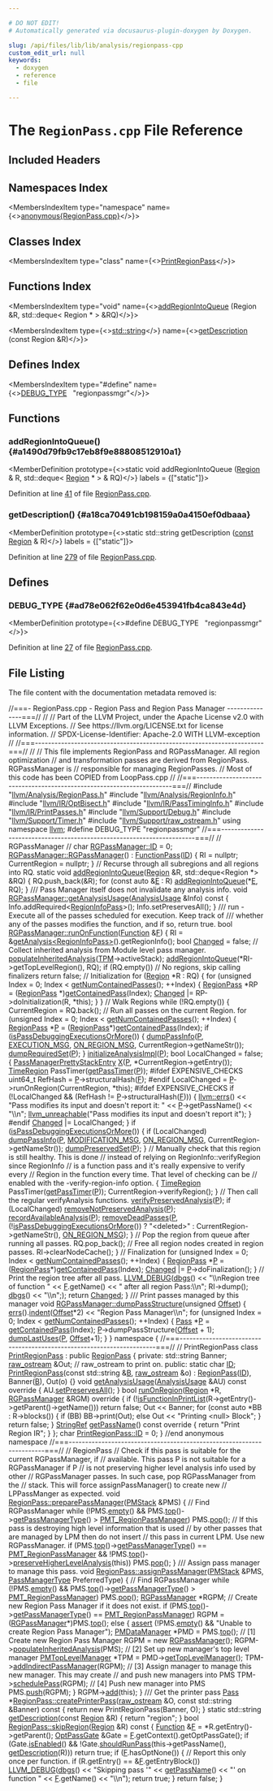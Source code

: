 ```yaml
---

# DO NOT EDIT!
# Automatically generated via docusaurus-plugin-doxygen by Doxygen.

slug: /api/files/lib/lib/analysis/regionpass-cpp
custom_edit_url: null
keywords:
  - doxygen
  - reference
  - file

---
```





# The `RegionPass.cpp` File Reference

<DoxygenPage pluginConfig={pluginConfig}>



## Included Headers

<IncludesList>
<IncludesListItem
  filePath="llvm/Analysis/RegionPass.h"
  permalink="/docs/api/files/include/include/llvm/include/llvm/analysis/regionpass-h"
  isLocal="true" />
<IncludesListItem
  filePath="llvm/Analysis/RegionInfo.h"
  permalink="/docs/api/files/include/include/llvm/include/llvm/analysis/regioninfo-h"
  isLocal="true" />
<IncludesListItem
  filePath="llvm/IR/OptBisect.h"
  permalink="/docs/api/files/include/include/llvm/include/llvm/ir/optbisect-h"
  isLocal="true" />
<IncludesListItem
  filePath="llvm/IR/PassTimingInfo.h"
  permalink="/docs/api/files/include/include/llvm/include/llvm/ir/passtiminginfo-h"
  isLocal="true" />
<IncludesListItem
  filePath="llvm/IR/PrintPasses.h"
  permalink="/docs/api/files/include/include/llvm/include/llvm/ir/printpasses-h"
  isLocal="true" />
<IncludesListItem
  filePath="llvm/Support/Debug.h"
  permalink="/docs/api/files/include/include/llvm/include/llvm/support/debug-h"
  isLocal="true" />
<IncludesListItem
  filePath="llvm/Support/Timer.h"
  permalink="/docs/api/files/include/include/llvm/include/llvm/support/timer-h"
  isLocal="true" />
<IncludesListItem
  filePath="llvm/Support/raw_ostream.h"
  permalink="/docs/api/files/include/include/llvm/include/llvm/support/raw-ostream-h"
  isLocal="true" />
</IncludesList>

## Namespaces Index

<MembersIndex>

<MembersIndexItem
  type="namespace"
  name={<><a href="/docs/api/namespaces/anonymous-regionpass-cpp-">anonymous&#123;RegionPass.cpp&#125;</a></>}>
</MembersIndexItem>

</MembersIndex>

## Classes Index

<MembersIndex>

<MembersIndexItem
  type="class"
  name={<><a href="/docs/api/classes/anonymous-namespace-regionpass-cpp-/printregionpass">PrintRegionPass</a></>}>
</MembersIndexItem>

</MembersIndex>

## Functions Index

<MembersIndex>

<MembersIndexItem
  type="void"
  name={<><a href="#a1490d79fb9c17eb8f9e88808512910a1">addRegionIntoQueue</a> (Region &amp;R, std::deque&lt; Region &#42; &gt; &amp;RQ)</>}>
</MembersIndexItem>

<MembersIndexItem
  type={<><a href="/docs/api/files/include/include/llvm/include/llvm/demangle/itaniumdemangle-h/#ae2b0d0345572d6718e219aa76d1d54edab45cffe084dd3d20d928bee85e7b0f21">std::string</a></>}
  name={<><a href="#a18ca70491cb198159a0a4150ef0dbaaa">getDescription</a> (const Region &amp;R)</>}>
</MembersIndexItem>

</MembersIndex>

## Defines Index

<MembersIndex>

<MembersIndexItem
  type="#define"
  name={<><a href="#ad78e062f62e0d6e453941fb4ca843e4d">DEBUG&#95;TYPE</a>&nbsp;&nbsp;&nbsp;&quot;regionpassmgr&quot;</>}>
</MembersIndexItem>

</MembersIndex>


<SectionDefinition>

## Functions

### addRegionIntoQueue() {#a1490d79fb9c17eb8f9e88808512910a1}

<MemberDefinition
  prototype={<>static void addRegionIntoQueue (<a href="/docs/api/classes/llvm/region">Region</a> &amp; R, std::deque&lt; <a href="/docs/api/classes/llvm/region">Region</a> &#42; &gt; &amp; RQ)</>}
  labels = {["static"]}>

Definition at line <a href="#l00041">41</a> of file <a href="/docs/api/files/lib/lib/analysis/regionpass-cpp">RegionPass.cpp</a>.
</MemberDefinition>

### getDescription() {#a18ca70491cb198159a0a4150ef0dbaaa}

<MemberDefinition
  prototype={<>static std::string getDescription (<a href="/docs/api/files/lib/lib/target/lib/target/aarch64/aarch64promoteconstant-cpp/#a90f8350fecae261c25be85d38b451bff">const</a> <a href="/docs/api/classes/llvm/region">Region</a> &amp; R)</>}
  labels = {["static"]}>

Definition at line <a href="#l00279">279</a> of file <a href="/docs/api/files/lib/lib/analysis/regionpass-cpp">RegionPass.cpp</a>.
</MemberDefinition>

</SectionDefinition>

<SectionDefinition>

## Defines

### DEBUG&#95;TYPE {#ad78e062f62e0d6e453941fb4ca843e4d}

<MemberDefinition
  prototype={<>#define DEBUG&#95;TYPE&nbsp;&nbsp;&nbsp;&quot;regionpassmgr&quot;</>}>

Definition at line <a href="#l00027">27</a> of file <a href="/docs/api/files/lib/lib/analysis/regionpass-cpp">RegionPass.cpp</a>.
</MemberDefinition>

</SectionDefinition>

## File Listing

The file content with the documentation metadata removed is:

<ProgramListing>

<Link id="l00001" /><CodeLine lineNumber="1"><Highlight kind="comment">//===- RegionPass.cpp - Region Pass and Region Pass Manager ---------------===//</Highlight><Highlight kind="normal"></Highlight></CodeLine>
<Link id="l00002" /><CodeLine lineNumber="2"><Highlight kind="normal"></Highlight><Highlight kind="comment">//</Highlight><Highlight kind="normal"></Highlight></CodeLine>
<Link id="l00003" /><CodeLine lineNumber="3"><Highlight kind="normal"></Highlight><Highlight kind="comment">// Part of the LLVM Project, under the Apache License v2.0 with LLVM Exceptions.</Highlight><Highlight kind="normal"></Highlight></CodeLine>
<Link id="l00004" /><CodeLine lineNumber="4"><Highlight kind="normal"></Highlight><Highlight kind="comment">// See https://llvm.org/LICENSE.txt for license information.</Highlight><Highlight kind="normal"></Highlight></CodeLine>
<Link id="l00005" /><CodeLine lineNumber="5"><Highlight kind="normal"></Highlight><Highlight kind="comment">// SPDX-License-Identifier: Apache-2.0 WITH LLVM-exception</Highlight><Highlight kind="normal"></Highlight></CodeLine>
<Link id="l00006" /><CodeLine lineNumber="6"><Highlight kind="normal"></Highlight><Highlight kind="comment">//</Highlight><Highlight kind="normal"></Highlight></CodeLine>
<Link id="l00007" /><CodeLine lineNumber="7"><Highlight kind="normal"></Highlight><Highlight kind="comment">//===----------------------------------------------------------------------===//</Highlight><Highlight kind="normal"></Highlight></CodeLine>
<Link id="l00008" /><CodeLine lineNumber="8"><Highlight kind="normal"></Highlight><Highlight kind="comment">//</Highlight><Highlight kind="normal"></Highlight></CodeLine>
<Link id="l00009" /><CodeLine lineNumber="9"><Highlight kind="normal"></Highlight><Highlight kind="comment">// This file implements RegionPass and RGPassManager. All region optimization</Highlight><Highlight kind="normal"></Highlight></CodeLine>
<Link id="l00010" /><CodeLine lineNumber="10"><Highlight kind="normal"></Highlight><Highlight kind="comment">// and transformation passes are derived from RegionPass. RGPassManager is</Highlight><Highlight kind="normal"></Highlight></CodeLine>
<Link id="l00011" /><CodeLine lineNumber="11"><Highlight kind="normal"></Highlight><Highlight kind="comment">// responsible for managing RegionPasses.</Highlight><Highlight kind="normal"></Highlight></CodeLine>
<Link id="l00012" /><CodeLine lineNumber="12"><Highlight kind="normal"></Highlight><Highlight kind="comment">// Most of this code has been COPIED from LoopPass.cpp</Highlight><Highlight kind="normal"></Highlight></CodeLine>
<Link id="l00013" /><CodeLine lineNumber="13"><Highlight kind="normal"></Highlight><Highlight kind="comment">//</Highlight><Highlight kind="normal"></Highlight></CodeLine>
<Link id="l00014" /><CodeLine lineNumber="14"><Highlight kind="normal"></Highlight><Highlight kind="comment">//===----------------------------------------------------------------------===//</Highlight><Highlight kind="normal"></Highlight></CodeLine>
<Link id="l00015" /><CodeLine lineNumber="15"><Highlight kind="normal"></Highlight></CodeLine>
<Link id="l00016" /><CodeLine lineNumber="16"><Highlight kind="normal"></Highlight><Highlight kind="preprocessor">#include &quot;<a href="/docs/api/files/include/include/llvm/include/llvm/analysis/regionpass-h">llvm/Analysis/RegionPass.h</a>&quot;</Highlight><Highlight kind="normal"></Highlight></CodeLine>
<Link id="l00017" /><CodeLine lineNumber="17"><Highlight kind="normal"></Highlight><Highlight kind="preprocessor">#include &quot;<a href="/docs/api/files/include/include/llvm/include/llvm/analysis/regioninfo-h">llvm/Analysis/RegionInfo.h</a>&quot;</Highlight><Highlight kind="normal"></Highlight></CodeLine>
<Link id="l00018" /><CodeLine lineNumber="18"><Highlight kind="normal"></Highlight><Highlight kind="preprocessor">#include &quot;<a href="/docs/api/files/include/include/llvm/include/llvm/ir/optbisect-h">llvm/IR/OptBisect.h</a>&quot;</Highlight><Highlight kind="normal"></Highlight></CodeLine>
<Link id="l00019" /><CodeLine lineNumber="19"><Highlight kind="normal"></Highlight><Highlight kind="preprocessor">#include &quot;<a href="/docs/api/files/include/include/llvm/include/llvm/ir/passtiminginfo-h">llvm/IR/PassTimingInfo.h</a>&quot;</Highlight><Highlight kind="normal"></Highlight></CodeLine>
<Link id="l00020" /><CodeLine lineNumber="20"><Highlight kind="normal"></Highlight><Highlight kind="preprocessor">#include &quot;<a href="/docs/api/files/include/include/llvm/include/llvm/ir/printpasses-h">llvm/IR/PrintPasses.h</a>&quot;</Highlight><Highlight kind="normal"></Highlight></CodeLine>
<Link id="l00021" /><CodeLine lineNumber="21"><Highlight kind="normal"></Highlight><Highlight kind="preprocessor">#include &quot;<a href="/docs/api/files/include/include/llvm/include/llvm/support/debug-h">llvm/Support/Debug.h</a>&quot;</Highlight><Highlight kind="normal"></Highlight></CodeLine>
<Link id="l00022" /><CodeLine lineNumber="22"><Highlight kind="normal"></Highlight><Highlight kind="preprocessor">#include &quot;<a href="/docs/api/files/include/include/llvm/include/llvm/support/timer-h">llvm/Support/Timer.h</a>&quot;</Highlight><Highlight kind="normal"></Highlight></CodeLine>
<Link id="l00023" /><CodeLine lineNumber="23"><Highlight kind="normal"></Highlight><Highlight kind="preprocessor">#include &quot;<a href="/docs/api/files/include/include/llvm/include/llvm/support/raw-ostream-h">llvm/Support/raw&#95;ostream.h</a>&quot;</Highlight><Highlight kind="normal"></Highlight></CodeLine>
<Link id="l00024" /><CodeLine lineNumber="24"><Highlight kind="normal"></Highlight></CodeLine>
<Link id="l00025" /><CodeLine lineNumber="25"><Highlight kind="normal"></Highlight><Highlight kind="keyword">using namespace </Highlight><Highlight kind="normal"><a href="/docs/api/namespaces/llvm">llvm</a>;</Highlight></CodeLine>
<Link id="l00026" /><CodeLine lineNumber="26"><Highlight kind="normal"></Highlight></CodeLine>
<Link id="l00027" /><CodeLine lineNumber="27" lineLink="#ad78e062f62e0d6e453941fb4ca843e4d"><Highlight kind="normal"></Highlight><Highlight kind="preprocessor">#define DEBUG&#95;TYPE &quot;regionpassmgr&quot;</Highlight><Highlight kind="normal"></Highlight></CodeLine>
<Link id="l00028" /><CodeLine lineNumber="28"><Highlight kind="normal"></Highlight></CodeLine>
<Link id="l00029" /><CodeLine lineNumber="29"><Highlight kind="normal"></Highlight><Highlight kind="comment">//===----------------------------------------------------------------------===//</Highlight><Highlight kind="normal"></Highlight></CodeLine>
<Link id="l00030" /><CodeLine lineNumber="30"><Highlight kind="normal"></Highlight><Highlight kind="comment">// RGPassManager</Highlight><Highlight kind="normal"></Highlight></CodeLine>
<Link id="l00031" /><CodeLine lineNumber="31"><Highlight kind="normal"></Highlight><Highlight kind="comment">//</Highlight><Highlight kind="normal"></Highlight></CodeLine>
<Link id="l00032" /><CodeLine lineNumber="32"><Highlight kind="normal"></Highlight></CodeLine>
<Link id="l00033" /><CodeLine lineNumber="33"><Highlight kind="normal"></Highlight><Highlight kind="keywordtype">char</Highlight><Highlight kind="normal"> <a href="/docs/api/classes/llvm/rgpassmanager/#a54cd3d21f2c34100fb25d6ef4bbf881a">RGPassManager::ID</a> = 0;</Highlight></CodeLine>
<Link id="l00034" /><CodeLine lineNumber="34"><Highlight kind="normal"></Highlight></CodeLine>
<Link id="l00035" /><CodeLine lineNumber="35" lineLink="/docs/api/classes/llvm/rgpassmanager/#a7b9ba45cb8358d1338d7ebfb3c7e0935"><Highlight kind="normal"><a href="/docs/api/classes/llvm/rgpassmanager/#a7b9ba45cb8358d1338d7ebfb3c7e0935">RGPassManager::RGPassManager</a>() : <a href="/docs/api/classes/llvm/functionpass/#a7691d83e3561f781cae4ce4a01bdfa93">FunctionPass</a>(<a href="/docs/api/classes/llvm/rgpassmanager/#a54cd3d21f2c34100fb25d6ef4bbf881a">ID</a>) &#123;</Highlight></CodeLine>
<Link id="l00036" /><CodeLine lineNumber="36"><Highlight kind="normal">  RI = </Highlight><Highlight kind="keyword">nullptr</Highlight><Highlight kind="normal">;</Highlight></CodeLine>
<Link id="l00037" /><CodeLine lineNumber="37"><Highlight kind="normal">  CurrentRegion = </Highlight><Highlight kind="keyword">nullptr</Highlight><Highlight kind="normal">;</Highlight></CodeLine>
<Link id="l00038" /><CodeLine lineNumber="38"><Highlight kind="normal">&#125;</Highlight></CodeLine>
<Link id="l00039" /><CodeLine lineNumber="39"><Highlight kind="normal"></Highlight></CodeLine>
<Link id="l00040" /><CodeLine lineNumber="40"><Highlight kind="normal"></Highlight><Highlight kind="comment">// Recurse through all subregions and all regions  into RQ.</Highlight><Highlight kind="normal"></Highlight></CodeLine>
<Link id="l00041" /><CodeLine lineNumber="41" lineLink="#a1490d79fb9c17eb8f9e88808512910a1"><Highlight kind="normal"></Highlight><Highlight kind="keyword">static</Highlight><Highlight kind="normal"> </Highlight><Highlight kind="keywordtype">void</Highlight><Highlight kind="normal"> <a href="#a1490d79fb9c17eb8f9e88808512910a1">addRegionIntoQueue</a>(<a href="/docs/api/classes/llvm/region">Region</a> &amp;R, std::deque&lt;Region &#42;&gt; &amp;RQ) &#123;</Highlight></CodeLine>
<Link id="l00042" /><CodeLine lineNumber="42"><Highlight kind="normal">  RQ.push&#95;back(&amp;R);</Highlight></CodeLine>
<Link id="l00043" /><CodeLine lineNumber="43"><Highlight kind="normal">  </Highlight><Highlight kind="keywordflow">for</Highlight><Highlight kind="normal"> (</Highlight><Highlight kind="keyword">const</Highlight><Highlight kind="normal"> </Highlight><Highlight kind="keyword">auto</Highlight><Highlight kind="normal"> &amp;<a href="/docs/api/files/lib/lib/ir/builtingcs-cpp/#abb2b3a60ccc38a28239e19a1646e0c8a">E</a> : R)</Highlight></CodeLine>
<Link id="l00044" /><CodeLine lineNumber="44"><Highlight kind="normal">    <a href="#a1490d79fb9c17eb8f9e88808512910a1">addRegionIntoQueue</a>(&#42;<a href="/docs/api/files/lib/lib/ir/builtingcs-cpp/#abb2b3a60ccc38a28239e19a1646e0c8a">E</a>, RQ);</Highlight></CodeLine>
<Link id="l00045" /><CodeLine lineNumber="45"><Highlight kind="normal">&#125;</Highlight></CodeLine>
<Link id="l00046" /><CodeLine lineNumber="46"><Highlight kind="normal"></Highlight><Highlight kind="comment"></Highlight></CodeLine>
<Link id="l00047" /><CodeLine lineNumber="47"><Highlight kind="comment">/// Pass Manager itself does not invalidate any analysis info.</Highlight><Highlight kind="normal"></Highlight></CodeLine>
<Link id="l00048" /><CodeLine lineNumber="48" lineLink="/docs/api/classes/llvm/rgpassmanager/#a719c7b2402f60b585746f856372ace3a"><Highlight kind="normal"></Highlight><Highlight kind="keywordtype">void</Highlight><Highlight kind="normal"> <a href="/docs/api/classes/llvm/rgpassmanager/#a719c7b2402f60b585746f856372ace3a">RGPassManager::getAnalysisUsage</a>(<a href="/docs/api/classes/llvm/analysisusage">AnalysisUsage</a> &amp;Info)</Highlight><Highlight kind="keyword"> const </Highlight><Highlight kind="normal">&#123;</Highlight></CodeLine>
<Link id="l00049" /><CodeLine lineNumber="49"><Highlight kind="normal">  Info.addRequired&lt;<a href="/docs/api/classes/llvm/regioninfopass">RegionInfoPass</a>&gt;();</Highlight></CodeLine>
<Link id="l00050" /><CodeLine lineNumber="50"><Highlight kind="normal">  Info.setPreservesAll();</Highlight></CodeLine>
<Link id="l00051" /><CodeLine lineNumber="51"><Highlight kind="normal">&#125;</Highlight></CodeLine>
<Link id="l00052" /><CodeLine lineNumber="52"><Highlight kind="normal"></Highlight><Highlight kind="comment"></Highlight></CodeLine>
<Link id="l00053" /><CodeLine lineNumber="53"><Highlight kind="comment">/// run - Execute all of the passes scheduled for execution.  Keep track of</Highlight></CodeLine>
<Link id="l00054" /><CodeLine lineNumber="54"><Highlight kind="comment">/// whether any of the passes modifies the function, and if so, return true.</Highlight><Highlight kind="normal"></Highlight></CodeLine>
<Link id="l00055" /><CodeLine lineNumber="55" lineLink="/docs/api/classes/llvm/rgpassmanager/#a8fcc78c1f34a2d1f636b5880db631439"><Highlight kind="normal"></Highlight><Highlight kind="keywordtype">bool</Highlight><Highlight kind="normal"> <a href="/docs/api/classes/llvm/rgpassmanager/#a8fcc78c1f34a2d1f636b5880db631439">RGPassManager::runOnFunction</a>(<a href="/docs/api/classes/llvm/function">Function</a> &amp;<a href="/docs/api/files/lib/lib/support/md5-cpp/#a96d73bbd7af15cb1fc38c3f4a3bd82e9">F</a>) &#123;</Highlight></CodeLine>
<Link id="l00056" /><CodeLine lineNumber="56"><Highlight kind="normal">  RI = &amp;<a href="/docs/api/classes/llvm/pass/#a4863e5e463fb79955269fbf7fbf52b80">getAnalysis&lt;RegionInfoPass&gt;</a>().getRegionInfo();</Highlight></CodeLine>
<Link id="l00057" /><CodeLine lineNumber="57"><Highlight kind="normal">  </Highlight><Highlight kind="keywordtype">bool</Highlight><Highlight kind="normal"> <a href="/docs/api/groups/arcopt/#gaa57b1a4e6a1c79233913139635169cf1">Changed</a> = </Highlight><Highlight kind="keyword">false</Highlight><Highlight kind="normal">;</Highlight></CodeLine>
<Link id="l00058" /><CodeLine lineNumber="58"><Highlight kind="normal"></Highlight></CodeLine>
<Link id="l00059" /><CodeLine lineNumber="59"><Highlight kind="normal">  </Highlight><Highlight kind="comment">// Collect inherited analysis from Module level pass manager.</Highlight><Highlight kind="normal"></Highlight></CodeLine>
<Link id="l00060" /><CodeLine lineNumber="60"><Highlight kind="normal">  <a href="/docs/api/classes/llvm/pmdatamanager/#ad469713fc40b5f0baba648041a68dfa7">populateInheritedAnalysis</a>(<a href="/docs/api/classes/llvm/pmdatamanager/#aaa1883b3ebb15e2de80d6f08004a8528">TPM</a>-&gt;activeStack);</Highlight></CodeLine>
<Link id="l00061" /><CodeLine lineNumber="61"><Highlight kind="normal"></Highlight></CodeLine>
<Link id="l00062" /><CodeLine lineNumber="62"><Highlight kind="normal">  <a href="#a1490d79fb9c17eb8f9e88808512910a1">addRegionIntoQueue</a>(&#42;RI-&gt;getTopLevelRegion(), RQ);</Highlight></CodeLine>
<Link id="l00063" /><CodeLine lineNumber="63"><Highlight kind="normal"></Highlight></CodeLine>
<Link id="l00064" /><CodeLine lineNumber="64"><Highlight kind="normal">  </Highlight><Highlight kind="keywordflow">if</Highlight><Highlight kind="normal"> (RQ.empty()) </Highlight><Highlight kind="comment">// No regions, skip calling finalizers</Highlight><Highlight kind="normal"></Highlight></CodeLine>
<Link id="l00065" /><CodeLine lineNumber="65"><Highlight kind="normal">    </Highlight><Highlight kind="keywordflow">return</Highlight><Highlight kind="normal"> </Highlight><Highlight kind="keyword">false</Highlight><Highlight kind="normal">;</Highlight></CodeLine>
<Link id="l00066" /><CodeLine lineNumber="66"><Highlight kind="normal"></Highlight></CodeLine>
<Link id="l00067" /><CodeLine lineNumber="67"><Highlight kind="normal">  </Highlight><Highlight kind="comment">// Initialization</Highlight><Highlight kind="normal"></Highlight></CodeLine>
<Link id="l00068" /><CodeLine lineNumber="68"><Highlight kind="normal">  </Highlight><Highlight kind="keywordflow">for</Highlight><Highlight kind="normal"> (<a href="/docs/api/classes/llvm/region">Region</a> &#42;R : RQ) &#123;</Highlight></CodeLine>
<Link id="l00069" /><CodeLine lineNumber="69"><Highlight kind="normal">    </Highlight><Highlight kind="keywordflow">for</Highlight><Highlight kind="normal"> (</Highlight><Highlight kind="keywordtype">unsigned</Highlight><Highlight kind="normal"> Index = 0; Index &lt; <a href="/docs/api/classes/llvm/pmdatamanager/#aa37440cfb2bd92a0b361cb2a6e1232e2">getNumContainedPasses</a>(); ++Index) &#123;</Highlight></CodeLine>
<Link id="l00070" /><CodeLine lineNumber="70"><Highlight kind="normal">      <a href="/docs/api/classes/llvm/regionpass">RegionPass</a> &#42;RP = (<a href="/docs/api/classes/llvm/regionpass">RegionPass</a> &#42;)<a href="/docs/api/classes/llvm/rgpassmanager/#a41d8be8eb594fafcec7d5f06630783e5">getContainedPass</a>(Index);</Highlight></CodeLine>
<Link id="l00071" /><CodeLine lineNumber="71"><Highlight kind="normal">      <a href="/docs/api/groups/arcopt/#gaa57b1a4e6a1c79233913139635169cf1">Changed</a> |= RP-&gt;doInitialization(R, &#42;</Highlight><Highlight kind="keyword">this</Highlight><Highlight kind="normal">);</Highlight></CodeLine>
<Link id="l00072" /><CodeLine lineNumber="72"><Highlight kind="normal">    &#125;</Highlight></CodeLine>
<Link id="l00073" /><CodeLine lineNumber="73"><Highlight kind="normal">  &#125;</Highlight></CodeLine>
<Link id="l00074" /><CodeLine lineNumber="74"><Highlight kind="normal"></Highlight></CodeLine>
<Link id="l00075" /><CodeLine lineNumber="75"><Highlight kind="normal">  </Highlight><Highlight kind="comment">// Walk Regions</Highlight><Highlight kind="normal"></Highlight></CodeLine>
<Link id="l00076" /><CodeLine lineNumber="76"><Highlight kind="normal">  </Highlight><Highlight kind="keywordflow">while</Highlight><Highlight kind="normal"> (!RQ.empty()) &#123;</Highlight></CodeLine>
<Link id="l00077" /><CodeLine lineNumber="77"><Highlight kind="normal"></Highlight></CodeLine>
<Link id="l00078" /><CodeLine lineNumber="78"><Highlight kind="normal">    CurrentRegion  = RQ.back();</Highlight></CodeLine>
<Link id="l00079" /><CodeLine lineNumber="79"><Highlight kind="normal"></Highlight></CodeLine>
<Link id="l00080" /><CodeLine lineNumber="80"><Highlight kind="normal">    </Highlight><Highlight kind="comment">// Run all passes on the current Region.</Highlight><Highlight kind="normal"></Highlight></CodeLine>
<Link id="l00081" /><CodeLine lineNumber="81"><Highlight kind="normal">    </Highlight><Highlight kind="keywordflow">for</Highlight><Highlight kind="normal"> (</Highlight><Highlight kind="keywordtype">unsigned</Highlight><Highlight kind="normal"> Index = 0; Index &lt; <a href="/docs/api/classes/llvm/pmdatamanager/#aa37440cfb2bd92a0b361cb2a6e1232e2">getNumContainedPasses</a>(); ++Index) &#123;</Highlight></CodeLine>
<Link id="l00082" /><CodeLine lineNumber="82"><Highlight kind="normal">      <a href="/docs/api/classes/llvm/regionpass">RegionPass</a> &#42;<a href="/docs/api/files/lib/lib/option/option-cpp/#a04665169063c8ca1f2ea96c27fc7c2b2">P</a> = (<a href="/docs/api/classes/llvm/regionpass">RegionPass</a>&#42;)<a href="/docs/api/classes/llvm/rgpassmanager/#a41d8be8eb594fafcec7d5f06630783e5">getContainedPass</a>(Index);</Highlight></CodeLine>
<Link id="l00083" /><CodeLine lineNumber="83"><Highlight kind="normal"></Highlight></CodeLine>
<Link id="l00084" /><CodeLine lineNumber="84"><Highlight kind="normal">      </Highlight><Highlight kind="keywordflow">if</Highlight><Highlight kind="normal"> (<a href="/docs/api/classes/llvm/pmdatamanager/#a38a662fbda7962b4e36e614ac16062c9">isPassDebuggingExecutionsOrMore</a>()) &#123;</Highlight></CodeLine>
<Link id="l00085" /><CodeLine lineNumber="85"><Highlight kind="normal">        <a href="/docs/api/classes/llvm/pmdatamanager/#aff93635e4ea28861beb90faece603b3d">dumpPassInfo</a>(<a href="/docs/api/files/lib/lib/option/option-cpp/#a04665169063c8ca1f2ea96c27fc7c2b2">P</a>, <a href="/docs/api/namespaces/llvm/#a7e7283c48f393f907c761d39cb7f0b51a3f3116bde1268f9e1cd78d9010e4ff26">EXECUTION&#95;MSG</a>, <a href="/docs/api/namespaces/llvm/#a7e7283c48f393f907c761d39cb7f0b51a804f43dbed9325f261c320ab5bb1e73d">ON&#95;REGION&#95;MSG</a>,</Highlight></CodeLine>
<Link id="l00086" /><CodeLine lineNumber="86"><Highlight kind="normal">                     CurrentRegion-&gt;getNameStr());</Highlight></CodeLine>
<Link id="l00087" /><CodeLine lineNumber="87"><Highlight kind="normal">        <a href="/docs/api/classes/llvm/pmdatamanager/#a799e97f6f38435a58b8ecf6a85eb7399">dumpRequiredSet</a>(<a href="/docs/api/files/lib/lib/option/option-cpp/#a04665169063c8ca1f2ea96c27fc7c2b2">P</a>);</Highlight></CodeLine>
<Link id="l00088" /><CodeLine lineNumber="88"><Highlight kind="normal">      &#125;</Highlight></CodeLine>
<Link id="l00089" /><CodeLine lineNumber="89"><Highlight kind="normal"></Highlight></CodeLine>
<Link id="l00090" /><CodeLine lineNumber="90"><Highlight kind="normal">      <a href="/docs/api/classes/llvm/pmdatamanager/#a813e1d4b6102a11cad9963778f889d4d">initializeAnalysisImpl</a>(<a href="/docs/api/files/lib/lib/option/option-cpp/#a04665169063c8ca1f2ea96c27fc7c2b2">P</a>);</Highlight></CodeLine>
<Link id="l00091" /><CodeLine lineNumber="91"><Highlight kind="normal"></Highlight></CodeLine>
<Link id="l00092" /><CodeLine lineNumber="92"><Highlight kind="normal">      </Highlight><Highlight kind="keywordtype">bool</Highlight><Highlight kind="normal"> LocalChanged = </Highlight><Highlight kind="keyword">false</Highlight><Highlight kind="normal">;</Highlight></CodeLine>
<Link id="l00093" /><CodeLine lineNumber="93"><Highlight kind="normal">      &#123;</Highlight></CodeLine>
<Link id="l00094" /><CodeLine lineNumber="94"><Highlight kind="normal">        <a href="/docs/api/classes/llvm/passmanagerprettystackentry">PassManagerPrettyStackEntry</a> <a href="/docs/api/files/lib/lib/tablegen/tablegenbackendskeleton-cpp/#ab60f28d7a141ac46ccc200176a1bca8b">X</a>(<a href="/docs/api/files/lib/lib/option/option-cpp/#a04665169063c8ca1f2ea96c27fc7c2b2">P</a>, &#42;CurrentRegion-&gt;getEntry());</Highlight></CodeLine>
<Link id="l00095" /><CodeLine lineNumber="95"><Highlight kind="normal"></Highlight></CodeLine>
<Link id="l00096" /><CodeLine lineNumber="96"><Highlight kind="normal">        <a href="/docs/api/classes/llvm/timeregion">TimeRegion</a> PassTimer(<a href="/docs/api/namespaces/llvm/#a67d0285e03a80731db23ba77d291942d">getPassTimer</a>(<a href="/docs/api/files/lib/lib/option/option-cpp/#a04665169063c8ca1f2ea96c27fc7c2b2">P</a>));</Highlight></CodeLine>
<Link id="l00097" /><CodeLine lineNumber="97"><Highlight kind="normal"></Highlight><Highlight kind="preprocessor">#ifdef EXPENSIVE&#95;CHECKS</Highlight><Highlight kind="normal"></Highlight></CodeLine>
<Link id="l00098" /><CodeLine lineNumber="98"><Highlight kind="normal">        uint64&#95;t RefHash = <a href="/docs/api/files/lib/lib/option/option-cpp/#a04665169063c8ca1f2ea96c27fc7c2b2">P</a>-&gt;structuralHash(<a href="/docs/api/files/lib/lib/support/md5-cpp/#a96d73bbd7af15cb1fc38c3f4a3bd82e9">F</a>);</Highlight></CodeLine>
<Link id="l00099" /><CodeLine lineNumber="99"><Highlight kind="normal"></Highlight><Highlight kind="preprocessor">#endif</Highlight><Highlight kind="normal"></Highlight></CodeLine>
<Link id="l00100" /><CodeLine lineNumber="100"><Highlight kind="normal">        LocalChanged = <a href="/docs/api/files/lib/lib/option/option-cpp/#a04665169063c8ca1f2ea96c27fc7c2b2">P</a>-&gt;runOnRegion(CurrentRegion, &#42;</Highlight><Highlight kind="keyword">this</Highlight><Highlight kind="normal">);</Highlight></CodeLine>
<Link id="l00101" /><CodeLine lineNumber="101"><Highlight kind="normal"></Highlight></CodeLine>
<Link id="l00102" /><CodeLine lineNumber="102"><Highlight kind="normal"></Highlight><Highlight kind="preprocessor">#ifdef EXPENSIVE&#95;CHECKS</Highlight><Highlight kind="normal"></Highlight></CodeLine>
<Link id="l00103" /><CodeLine lineNumber="103"><Highlight kind="normal">        </Highlight><Highlight kind="keywordflow">if</Highlight><Highlight kind="normal"> (!LocalChanged &amp;&amp; (RefHash != <a href="/docs/api/files/lib/lib/option/option-cpp/#a04665169063c8ca1f2ea96c27fc7c2b2">P</a>-&gt;structuralHash(<a href="/docs/api/files/lib/lib/support/md5-cpp/#a96d73bbd7af15cb1fc38c3f4a3bd82e9">F</a>))) &#123;</Highlight></CodeLine>
<Link id="l00104" /><CodeLine lineNumber="104"><Highlight kind="normal">          <a href="/docs/api/namespaces/llvm/#a9a7b5c68c90f85baaedaa854cc5002cc">llvm::errs</a>() &lt;&lt; </Highlight><Highlight kind="stringliteral">&quot;Pass modifies its input and doesn&#39;t report it: &quot;</Highlight><Highlight kind="normal"></Highlight></CodeLine>
<Link id="l00105" /><CodeLine lineNumber="105"><Highlight kind="normal">                       &lt;&lt; <a href="/docs/api/files/lib/lib/option/option-cpp/#a04665169063c8ca1f2ea96c27fc7c2b2">P</a>-&gt;getPassName() &lt;&lt; </Highlight><Highlight kind="stringliteral">&quot;\\n&quot;</Highlight><Highlight kind="normal">;</Highlight></CodeLine>
<Link id="l00106" /><CodeLine lineNumber="106"><Highlight kind="normal">          <a href="/docs/api/files/include/include/llvm/include/llvm/support/errorhandling-h/#ace243f5c25697a1107cce46626b3dc94">llvm&#95;unreachable</a>(</Highlight><Highlight kind="stringliteral">&quot;Pass modifies its input and doesn&#39;t report it&quot;</Highlight><Highlight kind="normal">);</Highlight></CodeLine>
<Link id="l00107" /><CodeLine lineNumber="107"><Highlight kind="normal">        &#125;</Highlight></CodeLine>
<Link id="l00108" /><CodeLine lineNumber="108"><Highlight kind="normal"></Highlight><Highlight kind="preprocessor">#endif</Highlight><Highlight kind="normal"></Highlight></CodeLine>
<Link id="l00109" /><CodeLine lineNumber="109"><Highlight kind="normal"></Highlight></CodeLine>
<Link id="l00110" /><CodeLine lineNumber="110"><Highlight kind="normal">        <a href="/docs/api/groups/arcopt/#gaa57b1a4e6a1c79233913139635169cf1">Changed</a> |= LocalChanged;</Highlight></CodeLine>
<Link id="l00111" /><CodeLine lineNumber="111"><Highlight kind="normal">      &#125;</Highlight></CodeLine>
<Link id="l00112" /><CodeLine lineNumber="112"><Highlight kind="normal"></Highlight></CodeLine>
<Link id="l00113" /><CodeLine lineNumber="113"><Highlight kind="normal">      </Highlight><Highlight kind="keywordflow">if</Highlight><Highlight kind="normal"> (<a href="/docs/api/classes/llvm/pmdatamanager/#a38a662fbda7962b4e36e614ac16062c9">isPassDebuggingExecutionsOrMore</a>()) &#123;</Highlight></CodeLine>
<Link id="l00114" /><CodeLine lineNumber="114"><Highlight kind="normal">        </Highlight><Highlight kind="keywordflow">if</Highlight><Highlight kind="normal"> (LocalChanged)</Highlight></CodeLine>
<Link id="l00115" /><CodeLine lineNumber="115"><Highlight kind="normal">          <a href="/docs/api/classes/llvm/pmdatamanager/#aff93635e4ea28861beb90faece603b3d">dumpPassInfo</a>(<a href="/docs/api/files/lib/lib/option/option-cpp/#a04665169063c8ca1f2ea96c27fc7c2b2">P</a>, <a href="/docs/api/namespaces/llvm/#a7e7283c48f393f907c761d39cb7f0b51a72e482d46273910cd5a3a02b0f65647f">MODIFICATION&#95;MSG</a>, <a href="/docs/api/namespaces/llvm/#a7e7283c48f393f907c761d39cb7f0b51a804f43dbed9325f261c320ab5bb1e73d">ON&#95;REGION&#95;MSG</a>,</Highlight></CodeLine>
<Link id="l00116" /><CodeLine lineNumber="116"><Highlight kind="normal">                                      CurrentRegion-&gt;getNameStr());</Highlight></CodeLine>
<Link id="l00117" /><CodeLine lineNumber="117"><Highlight kind="normal">        <a href="/docs/api/classes/llvm/pmdatamanager/#adfe9cc105a283f4d7e4e56c6d4440adb">dumpPreservedSet</a>(<a href="/docs/api/files/lib/lib/option/option-cpp/#a04665169063c8ca1f2ea96c27fc7c2b2">P</a>);</Highlight></CodeLine>
<Link id="l00118" /><CodeLine lineNumber="118"><Highlight kind="normal">      &#125;</Highlight></CodeLine>
<Link id="l00119" /><CodeLine lineNumber="119"><Highlight kind="normal"></Highlight></CodeLine>
<Link id="l00120" /><CodeLine lineNumber="120"><Highlight kind="normal">      </Highlight><Highlight kind="comment">// Manually check that this region is still healthy. This is done</Highlight><Highlight kind="normal"></Highlight></CodeLine>
<Link id="l00121" /><CodeLine lineNumber="121"><Highlight kind="normal">      </Highlight><Highlight kind="comment">// instead of relying on RegionInfo::verifyRegion since RegionInfo</Highlight><Highlight kind="normal"></Highlight></CodeLine>
<Link id="l00122" /><CodeLine lineNumber="122"><Highlight kind="normal">      </Highlight><Highlight kind="comment">// is a function pass and it&#39;s really expensive to verify every</Highlight><Highlight kind="normal"></Highlight></CodeLine>
<Link id="l00123" /><CodeLine lineNumber="123"><Highlight kind="normal">      </Highlight><Highlight kind="comment">// Region in the function every time. That level of checking can be</Highlight><Highlight kind="normal"></Highlight></CodeLine>
<Link id="l00124" /><CodeLine lineNumber="124"><Highlight kind="normal">      </Highlight><Highlight kind="comment">// enabled with the -verify-region-info option.</Highlight><Highlight kind="normal"></Highlight></CodeLine>
<Link id="l00125" /><CodeLine lineNumber="125"><Highlight kind="normal">      &#123;</Highlight></CodeLine>
<Link id="l00126" /><CodeLine lineNumber="126"><Highlight kind="normal">        <a href="/docs/api/classes/llvm/timeregion">TimeRegion</a> PassTimer(<a href="/docs/api/namespaces/llvm/#a67d0285e03a80731db23ba77d291942d">getPassTimer</a>(<a href="/docs/api/files/lib/lib/option/option-cpp/#a04665169063c8ca1f2ea96c27fc7c2b2">P</a>));</Highlight></CodeLine>
<Link id="l00127" /><CodeLine lineNumber="127"><Highlight kind="normal">        CurrentRegion-&gt;verifyRegion();</Highlight></CodeLine>
<Link id="l00128" /><CodeLine lineNumber="128"><Highlight kind="normal">      &#125;</Highlight></CodeLine>
<Link id="l00129" /><CodeLine lineNumber="129"><Highlight kind="normal"></Highlight></CodeLine>
<Link id="l00130" /><CodeLine lineNumber="130"><Highlight kind="normal">      </Highlight><Highlight kind="comment">// Then call the regular verifyAnalysis functions.</Highlight><Highlight kind="normal"></Highlight></CodeLine>
<Link id="l00131" /><CodeLine lineNumber="131"><Highlight kind="normal">      <a href="/docs/api/classes/llvm/pmdatamanager/#a86a4b032c64ea61c59d12929a76c9833">verifyPreservedAnalysis</a>(<a href="/docs/api/files/lib/lib/option/option-cpp/#a04665169063c8ca1f2ea96c27fc7c2b2">P</a>);</Highlight></CodeLine>
<Link id="l00132" /><CodeLine lineNumber="132"><Highlight kind="normal"></Highlight></CodeLine>
<Link id="l00133" /><CodeLine lineNumber="133"><Highlight kind="normal">      </Highlight><Highlight kind="keywordflow">if</Highlight><Highlight kind="normal"> (LocalChanged)</Highlight></CodeLine>
<Link id="l00134" /><CodeLine lineNumber="134"><Highlight kind="normal">        <a href="/docs/api/classes/llvm/pmdatamanager/#af740891e192aa63a0fbbfe317301cbdb">removeNotPreservedAnalysis</a>(<a href="/docs/api/files/lib/lib/option/option-cpp/#a04665169063c8ca1f2ea96c27fc7c2b2">P</a>);</Highlight></CodeLine>
<Link id="l00135" /><CodeLine lineNumber="135"><Highlight kind="normal">      <a href="/docs/api/classes/llvm/pmdatamanager/#a35ff10683333230676c1d3c4379b58b1">recordAvailableAnalysis</a>(<a href="/docs/api/files/lib/lib/option/option-cpp/#a04665169063c8ca1f2ea96c27fc7c2b2">P</a>);</Highlight></CodeLine>
<Link id="l00136" /><CodeLine lineNumber="136"><Highlight kind="normal">      <a href="/docs/api/classes/llvm/pmdatamanager/#a09ac67e36db813f2a3e69173f7638037">removeDeadPasses</a>(<a href="/docs/api/files/lib/lib/option/option-cpp/#a04665169063c8ca1f2ea96c27fc7c2b2">P</a>,</Highlight></CodeLine>
<Link id="l00137" /><CodeLine lineNumber="137"><Highlight kind="normal">                       (!<a href="/docs/api/classes/llvm/pmdatamanager/#a38a662fbda7962b4e36e614ac16062c9">isPassDebuggingExecutionsOrMore</a>())</Highlight></CodeLine>
<Link id="l00138" /><CodeLine lineNumber="138"><Highlight kind="normal">                           ? </Highlight><Highlight kind="stringliteral">&quot;&lt;deleted&gt;&quot;</Highlight><Highlight kind="normal"></Highlight></CodeLine>
<Link id="l00139" /><CodeLine lineNumber="139"><Highlight kind="normal">                           : CurrentRegion-&gt;getNameStr(),</Highlight></CodeLine>
<Link id="l00140" /><CodeLine lineNumber="140"><Highlight kind="normal">                       <a href="/docs/api/namespaces/llvm/#a7e7283c48f393f907c761d39cb7f0b51a804f43dbed9325f261c320ab5bb1e73d">ON&#95;REGION&#95;MSG</a>);</Highlight></CodeLine>
<Link id="l00141" /><CodeLine lineNumber="141"><Highlight kind="normal">    &#125;</Highlight></CodeLine>
<Link id="l00142" /><CodeLine lineNumber="142"><Highlight kind="normal"></Highlight></CodeLine>
<Link id="l00143" /><CodeLine lineNumber="143"><Highlight kind="normal">    </Highlight><Highlight kind="comment">// Pop the region from queue after running all passes.</Highlight><Highlight kind="normal"></Highlight></CodeLine>
<Link id="l00144" /><CodeLine lineNumber="144"><Highlight kind="normal">    RQ.pop&#95;back();</Highlight></CodeLine>
<Link id="l00145" /><CodeLine lineNumber="145"><Highlight kind="normal"></Highlight></CodeLine>
<Link id="l00146" /><CodeLine lineNumber="146"><Highlight kind="normal">    </Highlight><Highlight kind="comment">// Free all region nodes created in region passes.</Highlight><Highlight kind="normal"></Highlight></CodeLine>
<Link id="l00147" /><CodeLine lineNumber="147"><Highlight kind="normal">    RI-&gt;clearNodeCache();</Highlight></CodeLine>
<Link id="l00148" /><CodeLine lineNumber="148"><Highlight kind="normal">  &#125;</Highlight></CodeLine>
<Link id="l00149" /><CodeLine lineNumber="149"><Highlight kind="normal"></Highlight></CodeLine>
<Link id="l00150" /><CodeLine lineNumber="150"><Highlight kind="normal">  </Highlight><Highlight kind="comment">// Finalization</Highlight><Highlight kind="normal"></Highlight></CodeLine>
<Link id="l00151" /><CodeLine lineNumber="151"><Highlight kind="normal">  </Highlight><Highlight kind="keywordflow">for</Highlight><Highlight kind="normal"> (</Highlight><Highlight kind="keywordtype">unsigned</Highlight><Highlight kind="normal"> Index = 0; Index &lt; <a href="/docs/api/classes/llvm/pmdatamanager/#aa37440cfb2bd92a0b361cb2a6e1232e2">getNumContainedPasses</a>(); ++Index) &#123;</Highlight></CodeLine>
<Link id="l00152" /><CodeLine lineNumber="152"><Highlight kind="normal">    <a href="/docs/api/classes/llvm/regionpass">RegionPass</a> &#42;<a href="/docs/api/files/lib/lib/option/option-cpp/#a04665169063c8ca1f2ea96c27fc7c2b2">P</a> = (<a href="/docs/api/classes/llvm/regionpass">RegionPass</a>&#42;)<a href="/docs/api/classes/llvm/rgpassmanager/#a41d8be8eb594fafcec7d5f06630783e5">getContainedPass</a>(Index);</Highlight></CodeLine>
<Link id="l00153" /><CodeLine lineNumber="153"><Highlight kind="normal">    <a href="/docs/api/groups/arcopt/#gaa57b1a4e6a1c79233913139635169cf1">Changed</a> |= <a href="/docs/api/files/lib/lib/option/option-cpp/#a04665169063c8ca1f2ea96c27fc7c2b2">P</a>-&gt;doFinalization();</Highlight></CodeLine>
<Link id="l00154" /><CodeLine lineNumber="154"><Highlight kind="normal">  &#125;</Highlight></CodeLine>
<Link id="l00155" /><CodeLine lineNumber="155"><Highlight kind="normal"></Highlight></CodeLine>
<Link id="l00156" /><CodeLine lineNumber="156"><Highlight kind="normal">  </Highlight><Highlight kind="comment">// Print the region tree after all pass.</Highlight><Highlight kind="normal"></Highlight></CodeLine>
<Link id="l00157" /><CodeLine lineNumber="157"><Highlight kind="normal">  <a href="/docs/api/files/include/include/llvm/include/llvm/support/debug-h/#a196897517069dda1bdb549e24468f7d7">LLVM&#95;DEBUG</a>(<a href="/docs/api/namespaces/llvm/#a7c46c742c31be54870e2038048e6b391">dbgs</a>() &lt;&lt; </Highlight><Highlight kind="stringliteral">&quot;\\nRegion tree of function &quot;</Highlight><Highlight kind="normal"> &lt;&lt; <a href="/docs/api/files/lib/lib/support/md5-cpp/#a96d73bbd7af15cb1fc38c3f4a3bd82e9">F</a>.getName()</Highlight></CodeLine>
<Link id="l00158" /><CodeLine lineNumber="158"><Highlight kind="normal">                    &lt;&lt; </Highlight><Highlight kind="stringliteral">&quot; after all region Pass:\\n&quot;</Highlight><Highlight kind="normal">;</Highlight></CodeLine>
<Link id="l00159" /><CodeLine lineNumber="159"><Highlight kind="normal">             RI-&gt;dump(); <a href="/docs/api/namespaces/llvm/#a7c46c742c31be54870e2038048e6b391">dbgs</a>() &lt;&lt; </Highlight><Highlight kind="stringliteral">&quot;\\n&quot;</Highlight><Highlight kind="normal">;);</Highlight></CodeLine>
<Link id="l00160" /><CodeLine lineNumber="160"><Highlight kind="normal"></Highlight></CodeLine>
<Link id="l00161" /><CodeLine lineNumber="161"><Highlight kind="normal">  </Highlight><Highlight kind="keywordflow">return</Highlight><Highlight kind="normal"> <a href="/docs/api/groups/arcopt/#gaa57b1a4e6a1c79233913139635169cf1">Changed</a>;</Highlight></CodeLine>
<Link id="l00162" /><CodeLine lineNumber="162"><Highlight kind="normal">&#125;</Highlight></CodeLine>
<Link id="l00163" /><CodeLine lineNumber="163"><Highlight kind="normal"></Highlight><Highlight kind="comment"></Highlight></CodeLine>
<Link id="l00164" /><CodeLine lineNumber="164"><Highlight kind="comment">/// Print passes managed by this manager</Highlight><Highlight kind="normal"></Highlight></CodeLine>
<Link id="l00165" /><CodeLine lineNumber="165" lineLink="/docs/api/classes/llvm/rgpassmanager/#a3b0d682de606b00fcd4c6de1748496af"><Highlight kind="normal"></Highlight><Highlight kind="keywordtype">void</Highlight><Highlight kind="normal"> <a href="/docs/api/classes/llvm/rgpassmanager/#a3b0d682de606b00fcd4c6de1748496af">RGPassManager::dumpPassStructure</a>(</Highlight><Highlight kind="keywordtype">unsigned</Highlight><Highlight kind="normal"> <a href="/docs/api/namespaces/llvm/#a05f5b9a11bdcc5feba62899f95dcf878a3134224cba2545bc57954d3b072aebb4">Offset</a>) &#123;</Highlight></CodeLine>
<Link id="l00166" /><CodeLine lineNumber="166"><Highlight kind="normal">  <a href="/docs/api/namespaces/llvm/#a9a7b5c68c90f85baaedaa854cc5002cc">errs</a>().<a href="/docs/api/classes/llvm/raw-ostream/#a8fdf5cdf041c8aded7e3308c1c3efacc">indent</a>(<a href="/docs/api/namespaces/llvm/#a05f5b9a11bdcc5feba62899f95dcf878a3134224cba2545bc57954d3b072aebb4">Offset</a>&#42;2) &lt;&lt; </Highlight><Highlight kind="stringliteral">&quot;Region Pass Manager\\n&quot;</Highlight><Highlight kind="normal">;</Highlight></CodeLine>
<Link id="l00167" /><CodeLine lineNumber="167"><Highlight kind="normal">  </Highlight><Highlight kind="keywordflow">for</Highlight><Highlight kind="normal"> (</Highlight><Highlight kind="keywordtype">unsigned</Highlight><Highlight kind="normal"> Index = 0; Index &lt; <a href="/docs/api/classes/llvm/pmdatamanager/#aa37440cfb2bd92a0b361cb2a6e1232e2">getNumContainedPasses</a>(); ++Index) &#123;</Highlight></CodeLine>
<Link id="l00168" /><CodeLine lineNumber="168"><Highlight kind="normal">    <a href="/docs/api/classes/llvm/pass">Pass</a> &#42;<a href="/docs/api/files/lib/lib/option/option-cpp/#a04665169063c8ca1f2ea96c27fc7c2b2">P</a> = <a href="/docs/api/classes/llvm/rgpassmanager/#a41d8be8eb594fafcec7d5f06630783e5">getContainedPass</a>(Index);</Highlight></CodeLine>
<Link id="l00169" /><CodeLine lineNumber="169"><Highlight kind="normal">    <a href="/docs/api/files/lib/lib/option/option-cpp/#a04665169063c8ca1f2ea96c27fc7c2b2">P</a>-&gt;dumpPassStructure(<a href="/docs/api/namespaces/llvm/#a05f5b9a11bdcc5feba62899f95dcf878a3134224cba2545bc57954d3b072aebb4">Offset</a> + 1);</Highlight></CodeLine>
<Link id="l00170" /><CodeLine lineNumber="170"><Highlight kind="normal">    <a href="/docs/api/classes/llvm/pmdatamanager/#a0ced924c11b3eddbfccd9c186f38a389">dumpLastUses</a>(<a href="/docs/api/files/lib/lib/option/option-cpp/#a04665169063c8ca1f2ea96c27fc7c2b2">P</a>, <a href="/docs/api/namespaces/llvm/#a05f5b9a11bdcc5feba62899f95dcf878a3134224cba2545bc57954d3b072aebb4">Offset</a>+1);</Highlight></CodeLine>
<Link id="l00171" /><CodeLine lineNumber="171"><Highlight kind="normal">  &#125;</Highlight></CodeLine>
<Link id="l00172" /><CodeLine lineNumber="172"><Highlight kind="normal">&#125;</Highlight></CodeLine>
<Link id="l00173" /><CodeLine lineNumber="173"><Highlight kind="normal"></Highlight></CodeLine>
<Link id="l00174" /><CodeLine lineNumber="174" lineLink="/docs/api/namespaces/anonymous-regionpass-cpp-"><Highlight kind="normal"></Highlight><Highlight kind="keyword">namespace </Highlight><Highlight kind="normal">&#123;</Highlight></CodeLine>
<Link id="l00175" /><CodeLine lineNumber="175"><Highlight kind="normal"></Highlight><Highlight kind="comment">//===----------------------------------------------------------------------===//</Highlight><Highlight kind="normal"></Highlight></CodeLine>
<Link id="l00176" /><CodeLine lineNumber="176"><Highlight kind="normal"></Highlight><Highlight kind="comment">// PrintRegionPass</Highlight><Highlight kind="normal"></Highlight></CodeLine>
<Link id="l00177" /><CodeLine lineNumber="177" lineLink="/docs/api/classes/anonymous-namespace-regionpass-cpp-/printregionpass"><Highlight kind="normal"></Highlight><Highlight kind="keyword">class </Highlight><Highlight kind="normal"><a href="/docs/api/classes/anonymous-namespace-regionpass-cpp-/printregionpass/#a8219fddb814e0a807ff09532a10a9e64">PrintRegionPass</a> : </Highlight><Highlight kind="keyword">public</Highlight><Highlight kind="normal"> <a href="/docs/api/classes/llvm/regionpass/#a64960c9ccfcfac1e3562564564c30c51">RegionPass</a> &#123;</Highlight></CodeLine>
<Link id="l00178" /><CodeLine lineNumber="178"><Highlight kind="normal"></Highlight><Highlight kind="keyword">private</Highlight><Highlight kind="normal">:</Highlight></CodeLine>
<Link id="l00179" /><CodeLine lineNumber="179"><Highlight kind="normal">  std::string Banner;</Highlight></CodeLine>
<Link id="l00180" /><CodeLine lineNumber="180"><Highlight kind="normal">  <a href="/docs/api/classes/llvm/raw-ostream">raw&#95;ostream</a> &amp;Out;       </Highlight><Highlight kind="comment">// raw&#95;ostream to print on.</Highlight><Highlight kind="normal"></Highlight></CodeLine>
<Link id="l00181" /><CodeLine lineNumber="181"><Highlight kind="normal"></Highlight></CodeLine>
<Link id="l00182" /><CodeLine lineNumber="182"><Highlight kind="normal"></Highlight><Highlight kind="keyword">public</Highlight><Highlight kind="normal">:</Highlight></CodeLine>
<Link id="l00183" /><CodeLine lineNumber="183" lineLink="/docs/api/classes/anonymous-namespace-regionpass-cpp-/printregionpass/#a570a46e97d85c5d43a955fb63fcda396"><Highlight kind="normal">  </Highlight><Highlight kind="keyword">static</Highlight><Highlight kind="normal"> </Highlight><Highlight kind="keywordtype">char</Highlight><Highlight kind="normal"> <a href="/docs/api/classes/anonymous-namespace-regionpass-cpp-/printregionpass/#a570a46e97d85c5d43a955fb63fcda396">ID</a>;</Highlight></CodeLine>
<Link id="l00184" /><CodeLine lineNumber="184" lineLink="/docs/api/classes/anonymous-namespace-regionpass-cpp-/printregionpass/#a8219fddb814e0a807ff09532a10a9e64"><Highlight kind="normal">  <a href="/docs/api/classes/anonymous-namespace-regionpass-cpp-/printregionpass/#a8219fddb814e0a807ff09532a10a9e64">PrintRegionPass</a>(</Highlight><Highlight kind="keyword">const</Highlight><Highlight kind="normal"> std::string &amp;<a href="/docs/api/files/lib/lib/ir/builtingcs-cpp/#ae76959fe811ba090de4cba69ac00f1da">B</a>, <a href="/docs/api/classes/llvm/raw-ostream">raw&#95;ostream</a> &amp;o)</Highlight></CodeLine>
<Link id="l00185" /><CodeLine lineNumber="185"><Highlight kind="normal">      : <a href="/docs/api/classes/llvm/regionpass/#a64960c9ccfcfac1e3562564564c30c51">RegionPass</a>(<a href="/docs/api/classes/anonymous-namespace-regionpass-cpp-/printregionpass/#a570a46e97d85c5d43a955fb63fcda396">ID</a>), Banner(<a href="/docs/api/files/lib/lib/ir/builtingcs-cpp/#ae76959fe811ba090de4cba69ac00f1da">B</a>), Out(o) &#123;&#125;</Highlight></CodeLine>
<Link id="l00186" /><CodeLine lineNumber="186"><Highlight kind="normal"></Highlight></CodeLine>
<Link id="l00187" /><CodeLine lineNumber="187" lineLink="/docs/api/classes/anonymous-namespace-regionpass-cpp-/printregionpass/#a13ec83cd99b5c69aab4f793532ff2cd1"><Highlight kind="normal">  </Highlight><Highlight kind="keywordtype">void</Highlight><Highlight kind="normal"> <a href="/docs/api/classes/anonymous-namespace-regionpass-cpp-/printregionpass/#a13ec83cd99b5c69aab4f793532ff2cd1">getAnalysisUsage</a>(<a href="/docs/api/classes/llvm/analysisusage">AnalysisUsage</a> &amp;AU)</Highlight><Highlight kind="keyword"> const override </Highlight><Highlight kind="normal">&#123;</Highlight></CodeLine>
<Link id="l00188" /><CodeLine lineNumber="188"><Highlight kind="normal">    AU.<a href="/docs/api/classes/llvm/analysisusage/#af22b06a6a4f9df80454071685a0d6a02">setPreservesAll</a>();</Highlight></CodeLine>
<Link id="l00189" /><CodeLine lineNumber="189"><Highlight kind="normal">  &#125;</Highlight></CodeLine>
<Link id="l00190" /><CodeLine lineNumber="190"><Highlight kind="normal"></Highlight></CodeLine>
<Link id="l00191" /><CodeLine lineNumber="191" lineLink="/docs/api/classes/anonymous-namespace-regionpass-cpp-/printregionpass/#abc4e87476c4c5d0bcb5f4b086c954e45"><Highlight kind="normal">  </Highlight><Highlight kind="keywordtype">bool</Highlight><Highlight kind="normal"> <a href="/docs/api/classes/anonymous-namespace-regionpass-cpp-/printregionpass/#abc4e87476c4c5d0bcb5f4b086c954e45">runOnRegion</a>(<a href="/docs/api/classes/llvm/region">Region</a> &#42;R, <a href="/docs/api/classes/llvm/rgpassmanager">RGPassManager</a> &amp;RGM)</Highlight><Highlight kind="keyword"> override </Highlight><Highlight kind="normal">&#123;</Highlight></CodeLine>
<Link id="l00192" /><CodeLine lineNumber="192"><Highlight kind="normal">    </Highlight><Highlight kind="keywordflow">if</Highlight><Highlight kind="normal"> (!<a href="/docs/api/namespaces/llvm/#a7d104c3a6510178d34b2d3f0ae67b4d5">isFunctionInPrintList</a>(R-&gt;getEntry()-&gt;getParent()-&gt;getName()))</Highlight></CodeLine>
<Link id="l00193" /><CodeLine lineNumber="193"><Highlight kind="normal">      </Highlight><Highlight kind="keywordflow">return</Highlight><Highlight kind="normal"> </Highlight><Highlight kind="keyword">false</Highlight><Highlight kind="normal">;</Highlight></CodeLine>
<Link id="l00194" /><CodeLine lineNumber="194"><Highlight kind="normal">    Out &lt;&lt; Banner;</Highlight></CodeLine>
<Link id="l00195" /><CodeLine lineNumber="195"><Highlight kind="normal">    </Highlight><Highlight kind="keywordflow">for</Highlight><Highlight kind="normal"> (</Highlight><Highlight kind="keyword">const</Highlight><Highlight kind="normal"> </Highlight><Highlight kind="keyword">auto</Highlight><Highlight kind="normal"> &#42;BB : R-&gt;blocks()) &#123;</Highlight></CodeLine>
<Link id="l00196" /><CodeLine lineNumber="196"><Highlight kind="normal">      </Highlight><Highlight kind="keywordflow">if</Highlight><Highlight kind="normal"> (BB)</Highlight></CodeLine>
<Link id="l00197" /><CodeLine lineNumber="197"><Highlight kind="normal">        BB-&gt;print(Out);</Highlight></CodeLine>
<Link id="l00198" /><CodeLine lineNumber="198"><Highlight kind="normal">      </Highlight><Highlight kind="keywordflow">else</Highlight><Highlight kind="normal"></Highlight></CodeLine>
<Link id="l00199" /><CodeLine lineNumber="199"><Highlight kind="normal">        Out &lt;&lt; </Highlight><Highlight kind="stringliteral">&quot;Printing &lt;null&gt; Block&quot;</Highlight><Highlight kind="normal">;</Highlight></CodeLine>
<Link id="l00200" /><CodeLine lineNumber="200"><Highlight kind="normal">    &#125;</Highlight></CodeLine>
<Link id="l00201" /><CodeLine lineNumber="201"><Highlight kind="normal"></Highlight></CodeLine>
<Link id="l00202" /><CodeLine lineNumber="202"><Highlight kind="normal">    </Highlight><Highlight kind="keywordflow">return</Highlight><Highlight kind="normal"> </Highlight><Highlight kind="keyword">false</Highlight><Highlight kind="normal">;</Highlight></CodeLine>
<Link id="l00203" /><CodeLine lineNumber="203"><Highlight kind="normal">  &#125;</Highlight></CodeLine>
<Link id="l00204" /><CodeLine lineNumber="204"><Highlight kind="normal"></Highlight></CodeLine>
<Link id="l00205" /><CodeLine lineNumber="205" lineLink="/docs/api/classes/anonymous-namespace-regionpass-cpp-/printregionpass/#afa7414126cadcb734e232480f7deede5"><Highlight kind="normal">  <a href="/docs/api/classes/llvm/stringref">StringRef</a> <a href="/docs/api/classes/anonymous-namespace-regionpass-cpp-/printregionpass/#afa7414126cadcb734e232480f7deede5">getPassName</a>()</Highlight><Highlight kind="keyword"> const override </Highlight><Highlight kind="normal">&#123; </Highlight><Highlight kind="keywordflow">return</Highlight><Highlight kind="normal"> </Highlight><Highlight kind="stringliteral">&quot;Print Region IR&quot;</Highlight><Highlight kind="normal">; &#125;</Highlight></CodeLine>
<Link id="l00206" /><CodeLine lineNumber="206"><Highlight kind="normal">&#125;;</Highlight></CodeLine>
<Link id="l00207" /><CodeLine lineNumber="207"><Highlight kind="normal"></Highlight></CodeLine>
<Link id="l00208" /><CodeLine lineNumber="208"><Highlight kind="normal"></Highlight><Highlight kind="keywordtype">char</Highlight><Highlight kind="normal"> <a href="/docs/api/classes/anonymous-namespace-regionpass-cpp-/printregionpass/#a570a46e97d85c5d43a955fb63fcda396">PrintRegionPass::ID</a> = 0;</Highlight></CodeLine>
<Link id="l00209" /><CodeLine lineNumber="209"><Highlight kind="normal">&#125;  </Highlight><Highlight kind="comment">//end anonymous namespace</Highlight><Highlight kind="normal"></Highlight></CodeLine>
<Link id="l00210" /><CodeLine lineNumber="210"><Highlight kind="normal"></Highlight></CodeLine>
<Link id="l00211" /><CodeLine lineNumber="211"><Highlight kind="normal"></Highlight><Highlight kind="comment">//===----------------------------------------------------------------------===//</Highlight><Highlight kind="normal"></Highlight></CodeLine>
<Link id="l00212" /><CodeLine lineNumber="212"><Highlight kind="normal"></Highlight><Highlight kind="comment">// RegionPass</Highlight><Highlight kind="normal"></Highlight></CodeLine>
<Link id="l00213" /><CodeLine lineNumber="213"><Highlight kind="normal"></Highlight></CodeLine>
<Link id="l00214" /><CodeLine lineNumber="214"><Highlight kind="normal"></Highlight><Highlight kind="comment">// Check if this pass is suitable for the current RGPassManager, if</Highlight><Highlight kind="normal"></Highlight></CodeLine>
<Link id="l00215" /><CodeLine lineNumber="215"><Highlight kind="normal"></Highlight><Highlight kind="comment">// available. This pass P is not suitable for a RGPassManager if P</Highlight><Highlight kind="normal"></Highlight></CodeLine>
<Link id="l00216" /><CodeLine lineNumber="216"><Highlight kind="normal"></Highlight><Highlight kind="comment">// is not preserving higher level analysis info used by other</Highlight><Highlight kind="normal"></Highlight></CodeLine>
<Link id="l00217" /><CodeLine lineNumber="217"><Highlight kind="normal"></Highlight><Highlight kind="comment">// RGPassManager passes. In such case, pop RGPassManager from the</Highlight><Highlight kind="normal"></Highlight></CodeLine>
<Link id="l00218" /><CodeLine lineNumber="218"><Highlight kind="normal"></Highlight><Highlight kind="comment">// stack. This will force assignPassManager() to create new</Highlight><Highlight kind="normal"></Highlight></CodeLine>
<Link id="l00219" /><CodeLine lineNumber="219"><Highlight kind="normal"></Highlight><Highlight kind="comment">// LPPassManger as expected.</Highlight><Highlight kind="normal"></Highlight></CodeLine>
<Link id="l00220" /><CodeLine lineNumber="220" lineLink="/docs/api/classes/llvm/regionpass/#a2713ee0f2a6f78c9084cd7fc55afb303"><Highlight kind="normal"></Highlight><Highlight kind="keywordtype">void</Highlight><Highlight kind="normal"> <a href="/docs/api/classes/llvm/regionpass/#a2713ee0f2a6f78c9084cd7fc55afb303">RegionPass::preparePassManager</a>(<a href="/docs/api/classes/llvm/pmstack">PMStack</a> &amp;PMS) &#123;</Highlight></CodeLine>
<Link id="l00221" /><CodeLine lineNumber="221"><Highlight kind="normal"></Highlight></CodeLine>
<Link id="l00222" /><CodeLine lineNumber="222"><Highlight kind="normal">  </Highlight><Highlight kind="comment">// Find RGPassManager</Highlight><Highlight kind="normal"></Highlight></CodeLine>
<Link id="l00223" /><CodeLine lineNumber="223"><Highlight kind="normal">  </Highlight><Highlight kind="keywordflow">while</Highlight><Highlight kind="normal"> (!PMS.<a href="/docs/api/classes/llvm/pmstack/#a8d1f11a06b6d13adb9c09c7487ec5d5a">empty</a>() &amp;&amp;</Highlight></CodeLine>
<Link id="l00224" /><CodeLine lineNumber="224"><Highlight kind="normal">         PMS.<a href="/docs/api/classes/llvm/pmstack/#a5c88be47ebb28074149e618ba3dedaa2">top</a>()-&gt;<a href="/docs/api/classes/llvm/pmdatamanager/#aa877f351376c696b385fdeba9b93a5f1">getPassManagerType</a>() &gt; <a href="/docs/api/namespaces/llvm/#a3948b4d0759f9852502b466d6cfb4ebba4f3dad21748b7d8280494f0389317358">PMT&#95;RegionPassManager</a>)</Highlight></CodeLine>
<Link id="l00225" /><CodeLine lineNumber="225"><Highlight kind="normal">    PMS.<a href="/docs/api/classes/llvm/pmstack/#a4953e532d6f86ceb1f38ee2503be46a0">pop</a>();</Highlight></CodeLine>
<Link id="l00226" /><CodeLine lineNumber="226"><Highlight kind="normal"></Highlight></CodeLine>
<Link id="l00227" /><CodeLine lineNumber="227"><Highlight kind="normal"></Highlight></CodeLine>
<Link id="l00228" /><CodeLine lineNumber="228"><Highlight kind="normal">  </Highlight><Highlight kind="comment">// If this pass is destroying high level information that is used</Highlight><Highlight kind="normal"></Highlight></CodeLine>
<Link id="l00229" /><CodeLine lineNumber="229"><Highlight kind="normal">  </Highlight><Highlight kind="comment">// by other passes that are managed by LPM then do not insert</Highlight><Highlight kind="normal"></Highlight></CodeLine>
<Link id="l00230" /><CodeLine lineNumber="230"><Highlight kind="normal">  </Highlight><Highlight kind="comment">// this pass in current LPM. Use new RGPassManager.</Highlight><Highlight kind="normal"></Highlight></CodeLine>
<Link id="l00231" /><CodeLine lineNumber="231"><Highlight kind="normal">  </Highlight><Highlight kind="keywordflow">if</Highlight><Highlight kind="normal"> (PMS.<a href="/docs/api/classes/llvm/pmstack/#a5c88be47ebb28074149e618ba3dedaa2">top</a>()-&gt;<a href="/docs/api/classes/llvm/pmdatamanager/#aa877f351376c696b385fdeba9b93a5f1">getPassManagerType</a>() == <a href="/docs/api/namespaces/llvm/#a3948b4d0759f9852502b466d6cfb4ebba4f3dad21748b7d8280494f0389317358">PMT&#95;RegionPassManager</a> &amp;&amp;</Highlight></CodeLine>
<Link id="l00232" /><CodeLine lineNumber="232"><Highlight kind="normal">    !PMS.<a href="/docs/api/classes/llvm/pmstack/#a5c88be47ebb28074149e618ba3dedaa2">top</a>()-&gt;<a href="/docs/api/classes/llvm/pmdatamanager/#aa2fd2b9e450d0a3dc5255cc52151b7ff">preserveHigherLevelAnalysis</a>(</Highlight><Highlight kind="keyword">this</Highlight><Highlight kind="normal">))</Highlight></CodeLine>
<Link id="l00233" /><CodeLine lineNumber="233"><Highlight kind="normal">    PMS.<a href="/docs/api/classes/llvm/pmstack/#a4953e532d6f86ceb1f38ee2503be46a0">pop</a>();</Highlight></CodeLine>
<Link id="l00234" /><CodeLine lineNumber="234"><Highlight kind="normal">&#125;</Highlight></CodeLine>
<Link id="l00235" /><CodeLine lineNumber="235"><Highlight kind="normal"></Highlight><Highlight kind="comment"></Highlight></CodeLine>
<Link id="l00236" /><CodeLine lineNumber="236"><Highlight kind="comment">/// Assign pass manager to manage this pass.</Highlight><Highlight kind="normal"></Highlight></CodeLine>
<Link id="l00237" /><CodeLine lineNumber="237" lineLink="/docs/api/classes/llvm/regionpass/#a2e838f42384fc223a2768b68ecd12d7e"><Highlight kind="normal"></Highlight><Highlight kind="keywordtype">void</Highlight><Highlight kind="normal"> <a href="/docs/api/classes/llvm/regionpass/#a2e838f42384fc223a2768b68ecd12d7e">RegionPass::assignPassManager</a>(<a href="/docs/api/classes/llvm/pmstack">PMStack</a> &amp;PMS,</Highlight></CodeLine>
<Link id="l00238" /><CodeLine lineNumber="238"><Highlight kind="normal">                                 <a href="/docs/api/namespaces/llvm/#a3948b4d0759f9852502b466d6cfb4ebb">PassManagerType</a> PreferredType) &#123;</Highlight></CodeLine>
<Link id="l00239" /><CodeLine lineNumber="239"><Highlight kind="normal">  </Highlight><Highlight kind="comment">// Find RGPassManager</Highlight><Highlight kind="normal"></Highlight></CodeLine>
<Link id="l00240" /><CodeLine lineNumber="240"><Highlight kind="normal">  </Highlight><Highlight kind="keywordflow">while</Highlight><Highlight kind="normal"> (!PMS.<a href="/docs/api/classes/llvm/pmstack/#a8d1f11a06b6d13adb9c09c7487ec5d5a">empty</a>() &amp;&amp;</Highlight></CodeLine>
<Link id="l00241" /><CodeLine lineNumber="241"><Highlight kind="normal">         PMS.<a href="/docs/api/classes/llvm/pmstack/#a5c88be47ebb28074149e618ba3dedaa2">top</a>()-&gt;<a href="/docs/api/classes/llvm/pmdatamanager/#aa877f351376c696b385fdeba9b93a5f1">getPassManagerType</a>() &gt; <a href="/docs/api/namespaces/llvm/#a3948b4d0759f9852502b466d6cfb4ebba4f3dad21748b7d8280494f0389317358">PMT&#95;RegionPassManager</a>)</Highlight></CodeLine>
<Link id="l00242" /><CodeLine lineNumber="242"><Highlight kind="normal">    PMS.<a href="/docs/api/classes/llvm/pmstack/#a4953e532d6f86ceb1f38ee2503be46a0">pop</a>();</Highlight></CodeLine>
<Link id="l00243" /><CodeLine lineNumber="243"><Highlight kind="normal"></Highlight></CodeLine>
<Link id="l00244" /><CodeLine lineNumber="244"><Highlight kind="normal">  <a href="/docs/api/classes/llvm/rgpassmanager">RGPassManager</a> &#42;RGPM;</Highlight></CodeLine>
<Link id="l00245" /><CodeLine lineNumber="245"><Highlight kind="normal"></Highlight></CodeLine>
<Link id="l00246" /><CodeLine lineNumber="246"><Highlight kind="normal">  </Highlight><Highlight kind="comment">// Create new Region Pass Manager if it does not exist.</Highlight><Highlight kind="normal"></Highlight></CodeLine>
<Link id="l00247" /><CodeLine lineNumber="247"><Highlight kind="normal">  </Highlight><Highlight kind="keywordflow">if</Highlight><Highlight kind="normal"> (PMS.<a href="/docs/api/classes/llvm/pmstack/#a5c88be47ebb28074149e618ba3dedaa2">top</a>()-&gt;<a href="/docs/api/classes/llvm/pmdatamanager/#aa877f351376c696b385fdeba9b93a5f1">getPassManagerType</a>() == <a href="/docs/api/namespaces/llvm/#a3948b4d0759f9852502b466d6cfb4ebba4f3dad21748b7d8280494f0389317358">PMT&#95;RegionPassManager</a>)</Highlight></CodeLine>
<Link id="l00248" /><CodeLine lineNumber="248"><Highlight kind="normal">    RGPM = (<a href="/docs/api/classes/llvm/rgpassmanager">RGPassManager</a>&#42;)PMS.<a href="/docs/api/classes/llvm/pmstack/#a5c88be47ebb28074149e618ba3dedaa2">top</a>();</Highlight></CodeLine>
<Link id="l00249" /><CodeLine lineNumber="249"><Highlight kind="normal">  </Highlight><Highlight kind="keywordflow">else</Highlight><Highlight kind="normal"> &#123;</Highlight></CodeLine>
<Link id="l00250" /><CodeLine lineNumber="250"><Highlight kind="normal"></Highlight></CodeLine>
<Link id="l00251" /><CodeLine lineNumber="251"><Highlight kind="normal">    <a href="/docs/api/files/lib/lib/target/lib/target/amdgpu/silowercontrolflow-cpp/#a4868c5d81c5ccc98c47aeab6244346a0">assert</a> (!PMS.<a href="/docs/api/classes/llvm/pmstack/#a8d1f11a06b6d13adb9c09c7487ec5d5a">empty</a>() &amp;&amp; </Highlight><Highlight kind="stringliteral">&quot;Unable to create Region Pass Manager&quot;</Highlight><Highlight kind="normal">);</Highlight></CodeLine>
<Link id="l00252" /><CodeLine lineNumber="252"><Highlight kind="normal">    <a href="/docs/api/classes/llvm/pmdatamanager">PMDataManager</a> &#42;PMD = PMS.<a href="/docs/api/classes/llvm/pmstack/#a5c88be47ebb28074149e618ba3dedaa2">top</a>();</Highlight></CodeLine>
<Link id="l00253" /><CodeLine lineNumber="253"><Highlight kind="normal"></Highlight></CodeLine>
<Link id="l00254" /><CodeLine lineNumber="254"><Highlight kind="normal">    </Highlight><Highlight kind="comment">// &#91;1&#93; Create new Region Pass Manager</Highlight><Highlight kind="normal"></Highlight></CodeLine>
<Link id="l00255" /><CodeLine lineNumber="255"><Highlight kind="normal">    RGPM = </Highlight><Highlight kind="keyword">new</Highlight><Highlight kind="normal"> <a href="/docs/api/classes/llvm/rgpassmanager">RGPassManager</a>();</Highlight></CodeLine>
<Link id="l00256" /><CodeLine lineNumber="256"><Highlight kind="normal">    RGPM-&gt;<a href="/docs/api/classes/llvm/pmdatamanager/#ad469713fc40b5f0baba648041a68dfa7">populateInheritedAnalysis</a>(PMS);</Highlight></CodeLine>
<Link id="l00257" /><CodeLine lineNumber="257"><Highlight kind="normal"></Highlight></CodeLine>
<Link id="l00258" /><CodeLine lineNumber="258"><Highlight kind="normal">    </Highlight><Highlight kind="comment">// &#91;2&#93; Set up new manager&#39;s top level manager</Highlight><Highlight kind="normal"></Highlight></CodeLine>
<Link id="l00259" /><CodeLine lineNumber="259"><Highlight kind="normal">    <a href="/docs/api/classes/llvm/pmtoplevelmanager">PMTopLevelManager</a> &#42;TPM = PMD-&gt;<a href="/docs/api/classes/llvm/pmdatamanager/#a49d2392d2b8e3a2792ea40a12a4be5a4">getTopLevelManager</a>();</Highlight></CodeLine>
<Link id="l00260" /><CodeLine lineNumber="260"><Highlight kind="normal">    TPM-&gt;<a href="/docs/api/classes/llvm/pmtoplevelmanager/#a022d0f8afbecd48458168e3a419d2048">addIndirectPassManager</a>(RGPM);</Highlight></CodeLine>
<Link id="l00261" /><CodeLine lineNumber="261"><Highlight kind="normal"></Highlight></CodeLine>
<Link id="l00262" /><CodeLine lineNumber="262"><Highlight kind="normal">    </Highlight><Highlight kind="comment">// &#91;3&#93; Assign manager to manage this new manager. This may create</Highlight><Highlight kind="normal"></Highlight></CodeLine>
<Link id="l00263" /><CodeLine lineNumber="263"><Highlight kind="normal">    </Highlight><Highlight kind="comment">// and push new managers into PMS</Highlight><Highlight kind="normal"></Highlight></CodeLine>
<Link id="l00264" /><CodeLine lineNumber="264"><Highlight kind="normal">    TPM-&gt;<a href="/docs/api/classes/llvm/pmtoplevelmanager/#a5fb719fc8062d116b93091d9c9addd43">schedulePass</a>(RGPM);</Highlight></CodeLine>
<Link id="l00265" /><CodeLine lineNumber="265"><Highlight kind="normal"></Highlight></CodeLine>
<Link id="l00266" /><CodeLine lineNumber="266"><Highlight kind="normal">    </Highlight><Highlight kind="comment">// &#91;4&#93; Push new manager into PMS</Highlight><Highlight kind="normal"></Highlight></CodeLine>
<Link id="l00267" /><CodeLine lineNumber="267"><Highlight kind="normal">    PMS.<a href="/docs/api/classes/llvm/pmstack/#a9579e452cf1995463c7e29dfeae5cc2a">push</a>(RGPM);</Highlight></CodeLine>
<Link id="l00268" /><CodeLine lineNumber="268"><Highlight kind="normal">  &#125;</Highlight></CodeLine>
<Link id="l00269" /><CodeLine lineNumber="269"><Highlight kind="normal"></Highlight></CodeLine>
<Link id="l00270" /><CodeLine lineNumber="270"><Highlight kind="normal">  RGPM-&gt;<a href="/docs/api/classes/llvm/pmdatamanager/#ab7c7120f48a91e5972592b16ee7fd81b">add</a>(</Highlight><Highlight kind="keyword">this</Highlight><Highlight kind="normal">);</Highlight></CodeLine>
<Link id="l00271" /><CodeLine lineNumber="271"><Highlight kind="normal">&#125;</Highlight></CodeLine>
<Link id="l00272" /><CodeLine lineNumber="272"><Highlight kind="normal"></Highlight><Highlight kind="comment"></Highlight></CodeLine>
<Link id="l00273" /><CodeLine lineNumber="273"><Highlight kind="comment">/// Get the printer pass</Highlight><Highlight kind="normal"></Highlight></CodeLine>
<Link id="l00274" /><CodeLine lineNumber="274" lineLink="/docs/api/classes/llvm/regionpass/#af9791a6c4ebc5fc6ab6cd26d739ce965"><Highlight kind="normal"><a href="/docs/api/classes/llvm/pass/#a16baa169d062524be5a6b67609266174">Pass</a> &#42;<a href="/docs/api/classes/llvm/regionpass/#af9791a6c4ebc5fc6ab6cd26d739ce965">RegionPass::createPrinterPass</a>(<a href="/docs/api/classes/llvm/raw-ostream">raw&#95;ostream</a> &amp;O,</Highlight></CodeLine>
<Link id="l00275" /><CodeLine lineNumber="275"><Highlight kind="normal">                                  </Highlight><Highlight kind="keyword">const</Highlight><Highlight kind="normal"> std::string &amp;Banner)</Highlight><Highlight kind="keyword"> const </Highlight><Highlight kind="normal">&#123;</Highlight></CodeLine>
<Link id="l00276" /><CodeLine lineNumber="276"><Highlight kind="normal">  </Highlight><Highlight kind="keywordflow">return</Highlight><Highlight kind="normal"> </Highlight><Highlight kind="keyword">new</Highlight><Highlight kind="normal"> PrintRegionPass(Banner, O);</Highlight></CodeLine>
<Link id="l00277" /><CodeLine lineNumber="277"><Highlight kind="normal">&#125;</Highlight></CodeLine>
<Link id="l00278" /><CodeLine lineNumber="278"><Highlight kind="normal"></Highlight></CodeLine>
<Link id="l00279" /><CodeLine lineNumber="279" lineLink="#a18ca70491cb198159a0a4150ef0dbaaa"><Highlight kind="normal"></Highlight><Highlight kind="keyword">static</Highlight><Highlight kind="normal"> std::string <a href="/docs/api/files/lib/lib/analysis/callgraphsccpass-cpp/#a2bd4f0ba04228d5fb919734abb9ca1af">getDescription</a>(</Highlight><Highlight kind="keyword">const</Highlight><Highlight kind="normal"> <a href="/docs/api/classes/llvm/region">Region</a> &amp;R) &#123;</Highlight></CodeLine>
<Link id="l00280" /><CodeLine lineNumber="280"><Highlight kind="normal">  </Highlight><Highlight kind="keywordflow">return</Highlight><Highlight kind="normal"> </Highlight><Highlight kind="stringliteral">&quot;region&quot;</Highlight><Highlight kind="normal">;</Highlight></CodeLine>
<Link id="l00281" /><CodeLine lineNumber="281"><Highlight kind="normal">&#125;</Highlight></CodeLine>
<Link id="l00282" /><CodeLine lineNumber="282"><Highlight kind="normal"></Highlight></CodeLine>
<Link id="l00283" /><CodeLine lineNumber="283" lineLink="/docs/api/classes/llvm/regionpass/#a2a3749e0f47aa3b73df3ac0e66a78771"><Highlight kind="normal"></Highlight><Highlight kind="keywordtype">bool</Highlight><Highlight kind="normal"> <a href="/docs/api/classes/llvm/regionpass/#a2a3749e0f47aa3b73df3ac0e66a78771">RegionPass::skipRegion</a>(<a href="/docs/api/classes/llvm/region">Region</a> &amp;R)</Highlight><Highlight kind="keyword"> const </Highlight><Highlight kind="normal">&#123;</Highlight></CodeLine>
<Link id="l00284" /><CodeLine lineNumber="284"><Highlight kind="normal">  <a href="/docs/api/classes/llvm/function">Function</a> &amp;<a href="/docs/api/files/lib/lib/support/md5-cpp/#a96d73bbd7af15cb1fc38c3f4a3bd82e9">F</a> = &#42;R.getEntry()-&gt;getParent();</Highlight></CodeLine>
<Link id="l00285" /><CodeLine lineNumber="285"><Highlight kind="normal">  <a href="/docs/api/classes/llvm/optpassgate">OptPassGate</a> &amp;Gate = <a href="/docs/api/files/lib/lib/support/md5-cpp/#a96d73bbd7af15cb1fc38c3f4a3bd82e9">F</a>.getContext().getOptPassGate();</Highlight></CodeLine>
<Link id="l00286" /><CodeLine lineNumber="286"><Highlight kind="normal">  </Highlight><Highlight kind="keywordflow">if</Highlight><Highlight kind="normal"> (Gate.<a href="/docs/api/classes/llvm/optpassgate/#a0324a149fd3db35e2f789c91a4d30da4">isEnabled</a>() &amp;&amp;</Highlight></CodeLine>
<Link id="l00287" /><CodeLine lineNumber="287"><Highlight kind="normal">      !Gate.<a href="/docs/api/classes/llvm/optpassgate/#a59de8deea51271200bbfc1e5be45ee3c">shouldRunPass</a>(this-&gt;getPassName(), <a href="/docs/api/files/lib/lib/analysis/callgraphsccpass-cpp/#a2bd4f0ba04228d5fb919734abb9ca1af">getDescription</a>(R)))</Highlight></CodeLine>
<Link id="l00288" /><CodeLine lineNumber="288"><Highlight kind="normal">    </Highlight><Highlight kind="keywordflow">return</Highlight><Highlight kind="normal"> </Highlight><Highlight kind="keyword">true</Highlight><Highlight kind="normal">;</Highlight></CodeLine>
<Link id="l00289" /><CodeLine lineNumber="289"><Highlight kind="normal"></Highlight></CodeLine>
<Link id="l00290" /><CodeLine lineNumber="290"><Highlight kind="normal">  </Highlight><Highlight kind="keywordflow">if</Highlight><Highlight kind="normal"> (<a href="/docs/api/files/lib/lib/support/md5-cpp/#a96d73bbd7af15cb1fc38c3f4a3bd82e9">F</a>.hasOptNone()) &#123;</Highlight></CodeLine>
<Link id="l00291" /><CodeLine lineNumber="291"><Highlight kind="normal">    </Highlight><Highlight kind="comment">// Report this only once per function.</Highlight><Highlight kind="normal"></Highlight></CodeLine>
<Link id="l00292" /><CodeLine lineNumber="292"><Highlight kind="normal">    </Highlight><Highlight kind="keywordflow">if</Highlight><Highlight kind="normal"> (R.getEntry() == &amp;<a href="/docs/api/files/lib/lib/support/md5-cpp/#a96d73bbd7af15cb1fc38c3f4a3bd82e9">F</a>.getEntryBlock())</Highlight></CodeLine>
<Link id="l00293" /><CodeLine lineNumber="293"><Highlight kind="normal">      <a href="/docs/api/files/include/include/llvm/include/llvm/support/debug-h/#a196897517069dda1bdb549e24468f7d7">LLVM&#95;DEBUG</a>(<a href="/docs/api/namespaces/llvm/#a7c46c742c31be54870e2038048e6b391">dbgs</a>() &lt;&lt; </Highlight><Highlight kind="stringliteral">&quot;Skipping pass &#39;&quot;</Highlight><Highlight kind="normal"> &lt;&lt; <a href="/docs/api/classes/llvm/pass/#ad729b39eacf070a9bca84533b3c743bf">getPassName</a>()</Highlight></CodeLine>
<Link id="l00294" /><CodeLine lineNumber="294"><Highlight kind="normal">                        &lt;&lt; </Highlight><Highlight kind="stringliteral">&quot;&#39; on function &quot;</Highlight><Highlight kind="normal"> &lt;&lt; <a href="/docs/api/files/lib/lib/support/md5-cpp/#a96d73bbd7af15cb1fc38c3f4a3bd82e9">F</a>.getName() &lt;&lt; </Highlight><Highlight kind="stringliteral">&quot;\\n&quot;</Highlight><Highlight kind="normal">);</Highlight></CodeLine>
<Link id="l00295" /><CodeLine lineNumber="295"><Highlight kind="normal">    </Highlight><Highlight kind="keywordflow">return</Highlight><Highlight kind="normal"> </Highlight><Highlight kind="keyword">true</Highlight><Highlight kind="normal">;</Highlight></CodeLine>
<Link id="l00296" /><CodeLine lineNumber="296"><Highlight kind="normal">  &#125;</Highlight></CodeLine>
<Link id="l00297" /><CodeLine lineNumber="297"><Highlight kind="normal">  </Highlight><Highlight kind="keywordflow">return</Highlight><Highlight kind="normal"> </Highlight><Highlight kind="keyword">false</Highlight><Highlight kind="normal">;</Highlight></CodeLine>
<Link id="l00298" /><CodeLine lineNumber="298"><Highlight kind="normal">&#125;</Highlight></CodeLine>

</ProgramListing>


</DoxygenPage>
